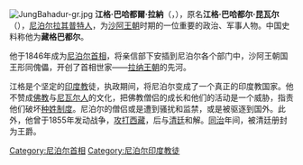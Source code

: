 [[File:JungBahadur-gr.jpg|thumb]]
'''江格·巴哈都爾·拉納'''（{{lang-ne|जंग बहादुर राणा}}，{{bd|1816年|6月18日|1877年|2月25日|catIdx=J}}），原名'''江格·巴哈都尔·昆瓦尔'''（{{lang-ne|जंग बहादुर कुँवर}}），[[尼泊尔|尼泊尔]][[拉其普特人|拉其普特人]]，为[[沙阿王朝|沙阿王朝]]时期的一位重要的政治、军事人物。中国史料称他为'''藏格巴都尔'''。

他于1846年成为[[尼泊尔首相|尼泊尔首相]]，将亲信部下安插到尼泊尔各个部门中，沙阿王朝国王形同傀儡，开创了首相世家——[[拉纳王朝|拉纳王朝]]的先河。

江格是个坚定的[[印度教|印度教]]徒，执政期间，将尼泊尔变成了一个真正的印度教国家。他不赞成[[佛教|佛教]]与[[尼瓦尔人|尼瓦尔人]]的文化，把佛教僧侣的成长和他们的活动是一个威胁，指责他们破坏[[种姓制度|种姓制度]]。尼泊尔的僧侣或是遭到骚扰和监禁，或是被驱逐到国外。此外，他曾于1855年发动战争，[[廓藏战争_(1855—1856)|攻打西藏]]，后与[[清朝|清廷]]和解。[[同治|同治]]年间，被清廷册封为王爵。
{{Commonscat|Jang_Bahadur_Rana|position=left}}
{{Authority control}}
{{DEFAULTSORT: Rana, Jung Bahadur}}
[[Category:尼泊尔首相|Category:尼泊尔首相]]
[[Category:尼泊尔印度教徒|Category:尼泊尔印度教徒]]